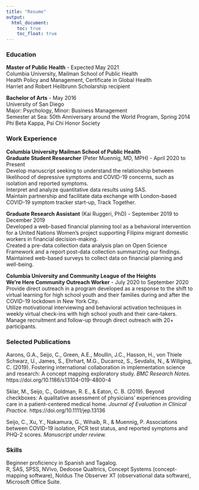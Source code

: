 ```yaml
---
title: "Resume"
output: 
  html_document:
    toc: true
    toc_float: true
---
```


### Education

**Master of Public Health** - Expected May 2021  
Columbia University, Mailman School of Public Health   	
Health Policy and Management, Certificate in Global Health  
Harriet and Robert Heilbrunn Scholarship recipient  

**Bachelor of Arts** - May 2016  
University of San Diego  		
Major: Psychology, Minor: Business Management    
Semester at Sea: 50th Anniversary around the World Program, Spring 2014  
Phi Beta Kappa, Psi Chi Honor Society  

### Work Experience

**Columbia University Mailman School of Public Health**  	
**Graduate Student Researcher** (Peter Muennig, MD, MPH) -  April 2020 to Present  
Develop manuscript seeking to understand the relationship between likelihood of depressive symptoms and COVID-19 concerns, such as isolation and reported symptoms.  
Interpret and analyze quantitative data results using SAS.  
Maintain partnership and facilitate data exchange with London-based COVID-19 symptom tracker start-up, Track Together.  

**Graduate Research Assistant** (Kai Ruggeri, PhD) - September 2019 to December 2019  		              
Developed a web-based financial planning tool as a behavioral intervention for a United Nations Women’s project supporting Filipinx migrant domestic workers in financial decision-making.  
Created a pre-data collection data analysis plan on Open Science Framework and a report post-data collection summarizing our findings.  
Maintained web-based surveys to collect data on financial planning and well-being.  

**Columbia University and Community League of the Heights**  
**We’re Here Community Outreach Worker** - July 2020 to September 2020  
Provide direct outreach in a program developed as a response to the shift to virtual learning for high school youth and their families during and after the COVID-19 lockdown in New York City.  
Utilize motivational interviewing and behavioral activation techniques in weekly virtual check-ins with high school youth and their care-takers.  
Manage recruitment and follow-up through direct outreach with 20+ participants.

### Selected Publications  

Aarons, G.A., Seijo, C., Green, A.E., Moullin, J.C., Hasson, H., von Thiele Schwarz, U., James, S., Ehrhart, M.G., Ducarroz, S., Sevdalis, N., & Willging, C. (2019). Fostering international collaboration in implementation science and research: A concept mapping exploratory study. *BMC Research Notes.* https://doi.org/10.1186/s13104-019-4800-4  

Sklar, M., Seijo, C., Goldman, R. E., & Eaton, C. B. (2019). Beyond checkboxes: A qualitative assessment of physicians’ experiences providing care in a patient-centered medical home. *Journal of Evaluation in Clinical Practice.* https://doi.org/10.1111/jep.13136   

Seijo, C., Xu, Y., Nakamura, G., Wihaib, R., & Muennig, P. Associations between COVID-19 isolation, PCR test status, and reported symptoms and PHQ-2 scores. *Manuscript under review.*  

### Skills  

Beginner proficiency in Spanish and Tagalog.  
R, SAS, SPSS, NVivo, Dedoose Qualtrics, Concept Systems (concept-mapping software), Noldus The Observer XT (observational data software), Microsoft Office Suite.  




